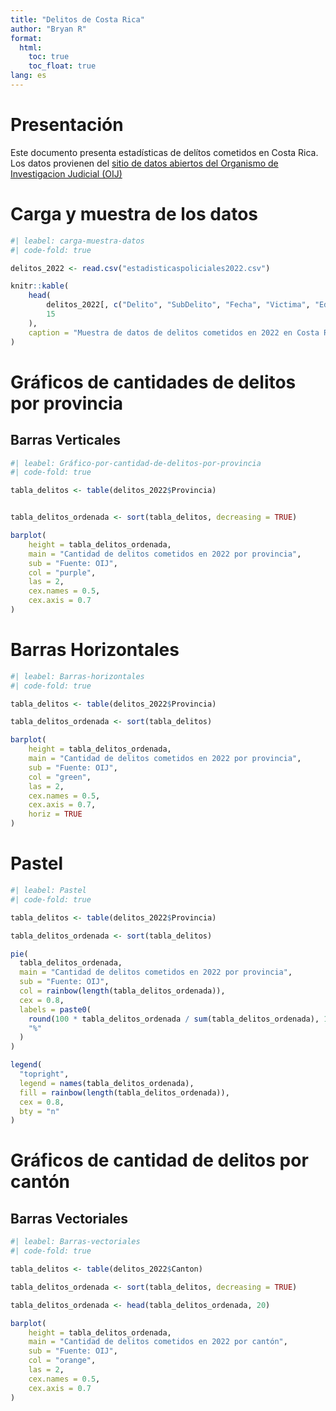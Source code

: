 ---
title: "Delitos de Costa Rica"
author: "Bryan R"
format: 
  html:
    toc: true
    toc_float: true
lang: es
---

# Presentación
Este documento presenta estadísticas de delítos cometidos en Costa Rica. Los datos provienen del [sitio de datos abiertos del Organismo de Investigacion Judicial (OIJ)](https://sitiooij.poder-judicial.go.cr/index.php/ayuda/servicios-policiales/servicios-a-organizaciones/indice-de-transparencia-del-sector-publico-costarricense/datos-abiertos)

# Carga y muestra de los datos 
```{r}
#| leabel: carga-muestra-datos
#| code-fold: true

delitos_2022 <- read.csv("estadisticaspoliciales2022.csv")

knitr::kable(
    head(
        delitos_2022[, c("Delito", "SubDelito", "Fecha", "Victima", "Edad", "Provincia")], 
        15
    ),
    caption = "Muestra de datos de delitos cometidos en 2022 en Costa Rica"
)
```

# Gráficos de cantidades de delitos por provincia

## Barras Verticales
```{r}
#| leabel: Gráfico-por-cantidad-de-delitos-por-provincia
#| code-fold: true

tabla_delitos <- table(delitos_2022$Provincia)


tabla_delitos_ordenada <- sort(tabla_delitos, decreasing = TRUE)

barplot(
    height = tabla_delitos_ordenada,
    main = "Cantidad de delitos cometidos en 2022 por provincia", 
    sub = "Fuente: OIJ",
    col = "purple",
    las = 2, 
    cex.names = 0.5,  
    cex.axis = 0.7 
)
```

# Barras Horizontales
```{r}
#| leabel: Barras-horizontales
#| code-fold: true

tabla_delitos <- table(delitos_2022$Provincia)

tabla_delitos_ordenada <- sort(tabla_delitos)

barplot(
    height = tabla_delitos_ordenada,
    main = "Cantidad de delitos cometidos en 2022 por provincia", 
    sub = "Fuente: OIJ",
    col = "green",
    las = 2,
    cex.names = 0.5,
    cex.axis = 0.7,
    horiz = TRUE
)
```

# Pastel
```{r}
#| leabel: Pastel
#| code-fold: true

tabla_delitos <- table(delitos_2022$Provincia)

tabla_delitos_ordenada <- sort(tabla_delitos)

pie(
  tabla_delitos_ordenada,
  main = "Cantidad de delitos cometidos en 2022 por provincia",
  sub = "Fuente: OIJ",
  col = rainbow(length(tabla_delitos_ordenada)),
  cex = 0.8,
  labels = paste0(
    round(100 * tabla_delitos_ordenada / sum(tabla_delitos_ordenada), 1), 
    "%"
  )
)

legend(
  "topright",
  legend = names(tabla_delitos_ordenada),
  fill = rainbow(length(tabla_delitos_ordenada)),
  cex = 0.8,
  bty = "n" 
)
```

# Gráficos de cantidad de delitos por cantón

## Barras Vectoriales
```{r}
#| leabel: Barras-vectoriales
#| code-fold: true

tabla_delitos <- table(delitos_2022$Canton)

tabla_delitos_ordenada <- sort(tabla_delitos, decreasing = TRUE)

tabla_delitos_ordenada <- head(tabla_delitos_ordenada, 20)

barplot(
    height = tabla_delitos_ordenada,
    main = "Cantidad de delitos cometidos en 2022 por cantón", 
    sub = "Fuente: OIJ",
    col = "orange",
    las = 2, 
    cex.names = 0.5,  
    cex.axis = 0.7 
)
```

